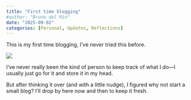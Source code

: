 ```yaml
---
title: "First time blogging"
#author: "Bruno del Río"
date: "2025-09-02"
categories: [Personal, Updates, Reflections]
---
```




This is my first time blogging, I've never tried this before.

![](thumbnail.jpg)

I’ve never really been the kind of person to keep track of what I do—I usually just go for it and store it in my head.

But after thinking it over (and with a little nudge), I figured why not start a small blog? I’ll drop by here now and then to keep it fresh.


